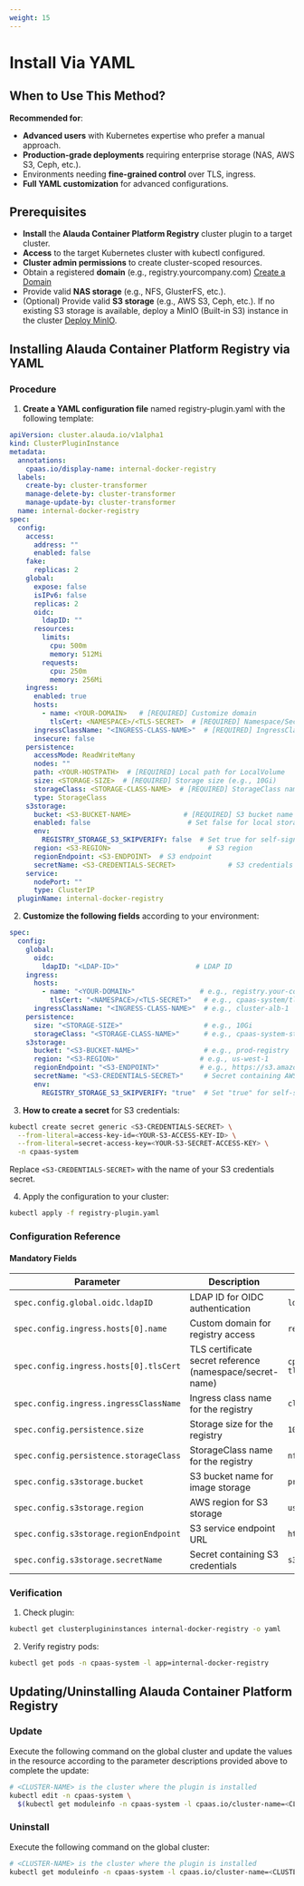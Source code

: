 ```yaml
---
weight: 15
---
```


# Install Via YAML

## When to Use This Method?
**Recommended for**:
- **Advanced users** with Kubernetes expertise who prefer a manual approach.
- **Production-grade deployments** requiring enterprise storage (NAS, AWS S3, Ceph, etc.). 
- Environments needing **fine-grained control** over TLS, ingress. 
- **Full YAML customization** for advanced configurations.  

## Prerequisites
- **Install** the **Alauda Container Platform Registry** cluster plugin to a target cluster.
- **Access** to the target Kubernetes cluster with kubectl configured.
- **Cluster admin permissions** to create cluster-scoped resources.
- Obtain a registered **domain** (e.g., registry.yourcompany.com) [Create a Domain](/configure/networking/functions/create_domain.mdx)
- Provide valid **NAS storage** (e.g., NFS, GlusterFS, etc.). 
- (Optional) Provide valid **S3 storage** (e.g., AWS S3, Ceph, etc.). If no existing S3 storage is available, deploy a MinIO (Built-in S3) instance in the cluster [Deploy MinIO](/storage/storagesystem_minio/installation.mdx).

## Installing Alauda Container Platform Registry via YAML

### Procedure

1. ​**​Create a YAML configuration file**​​ named registry-plugin.yaml with the following template:

```yaml
apiVersion: cluster.alauda.io/v1alpha1
kind: ClusterPluginInstance
metadata:
  annotations:
    cpaas.io/display-name: internal-docker-registry
  labels:
    create-by: cluster-transformer
    manage-delete-by: cluster-transformer
    manage-update-by: cluster-transformer
  name: internal-docker-registry
spec:
  config:
    access:
      address: ""
      enabled: false
    fake:
      replicas: 2
    global:
      expose: false
      isIPv6: false
      replicas: 2
      oidc:
        ldapID: ""
      resources:
        limits:
          cpu: 500m
          memory: 512Mi
        requests:
          cpu: 250m
          memory: 256Mi
    ingress:
      enabled: true
      hosts:
        - name: <YOUR-DOMAIN>   # [REQUIRED] Customize domain
          tlsCert: <NAMESPACE>/<TLS-SECRET>  # [REQUIRED] Namespace/SecretName
      ingressClassName: "<INGRESS-CLASS-NAME>"  # [REQUIRED] IngressClassName
      insecure: false
    persistence:
      accessMode: ReadWriteMany
      nodes: ""
      path: <YOUR-HOSTPATH>  # [REQUIRED] Local path for LocalVolume
      size: <STORAGE-SIZE>  # [REQUIRED] Storage size (e.g., 10Gi)
      storageClass: <STORAGE-CLASS-NAME>  # [REQUIRED] StorageClass name
      type: StorageClass
    s3storage:
      bucket: <S3-BUCKET-NAME>             # [REQUIRED] S3 bucket name
      enabled: false                        # Set false for local storage
      env:
        REGISTRY_STORAGE_S3_SKIPVERIFY: false  # Set true for self-signed certs
      region: <S3-REGION>                        # S3 region
      regionEndpoint: <S3-ENDPOINT>  # S3 endpoint
      secretName: <S3-CREDENTIALS-SECRET>             # S3 credentials Secret
    service:
      nodePort: ""
      type: ClusterIP
  pluginName: internal-docker-registry
```

2. **Customize the following fields**​​ according to your environment:

```yaml
spec:
  config:
    global:
      oidc:
        ldapID: "<LDAP-ID>"                   # LDAP ID
    ingress:
      hosts:
        - name: "<YOUR-DOMAIN>"                # e.g., registry.your-company.com
          tlsCert: "<NAMESPACE>/<TLS-SECRET>"   # e.g., cpaas-system/tls-secret
      ingressClassName: "<INGRESS-CLASS-NAME>"  # e.g., cluster-alb-1
    persistence:
      size: "<STORAGE-SIZE>"                    # e.g., 10Gi
      storageClass: "<STORAGE-CLASS-NAME>"      # e.g., cpaas-system-storage
    s3storage:
      bucket: "<S3-BUCKET-NAME>"                # e.g., prod-registry
      region: "<S3-REGION>"                    # e.g., us-west-1
      regionEndpoint: "<S3-ENDPOINT>"          # e.g., https://s3.amazonaws.com
      secretName: "<S3-CREDENTIALS-SECRET>"     # Secret containing AWS_ACCESS_KEY_ID/AWS_SECRET_ACCESS_KEY
      env:
        REGISTRY_STORAGE_S3_SKIPVERIFY: "true"  # Set "true" for self-signed certs
```
3. **How to create a secret**​​ for S3 credentials:

```bash
kubectl create secret generic <S3-CREDENTIALS-SECRET> \
  --from-literal=access-key-id=<YOUR-S3-ACCESS-KEY-ID> \
  --from-literal=secret-access-key=<YOUR-S3-SECRET-ACCESS-KEY> \
  -n cpaas-system
```
Replace `<S3-CREDENTIALS-SECRET>` with the name of your S3 credentials secret.

4. ​​Apply the configuration​​ to your cluster:

```bash
kubectl apply -f registry-plugin.yaml
```

### Configuration Reference

#### Mandatory Fields

| Parameter | Description | Example Value |
|-----------|-------------|---------------|
| `spec.config.global.oidc.ldapID` | LDAP ID for OIDC authentication | `ldap-test` |
| `spec.config.ingress.hosts[0].name` | Custom domain for registry access | `registry.yourcompany.com` |
| `spec.config.ingress.hosts[0].tlsCert` | TLS certificate secret reference (namespace/secret-name) | `cpaas-system/registry-tls` |
| `spec.config.ingress.ingressClassName` | Ingress class name for the registry | `cluster-alb-1` |
| `spec.config.persistence.size` | Storage size for the registry | `10Gi` |
| `spec.config.persistence.storageClass` | StorageClass name for the registry | `nfs-storage-sc` |
| `spec.config.s3storage.bucket` | S3 bucket name for image storage | `prod-image-store` |
| `spec.config.s3storage.region` | AWS region for S3 storage | `us-west-1` |
| `spec.config.s3storage.regionEndpoint` | S3 service endpoint URL | `https://s3.amazonaws.com` |
| `spec.config.s3storage.secretName` | Secret containing S3 credentials | `s3-access-keys` |

### Verification

1. ​​Check plugin:
```bash
kubectl get clusterplugininstances internal-docker-registry -o yaml
```
2. Verify registry pods​​:
```bash
kubectl get pods -n cpaas-system -l app=internal-docker-registry
```

## Updating/Uninstalling Alauda Container Platform Registry

### Update

Execute the following command on the global cluster and update the values in the resource according to the parameter descriptions provided above to complete the update:
```bash
# <CLUSTER-NAME> is the cluster where the plugin is installed
kubectl edit -n cpaas-system \
  $(kubectl get moduleinfo -n cpaas-system -l cpaas.io/cluster-name=<CLUSTER-NAME>,cpaas.io/module-name=internal-docker-registry -o name)
```

### Uninstall
Execute the following command on the global cluster:
```bash
# <CLUSTER-NAME> is the cluster where the plugin is installed
kubectl get moduleinfo -n cpaas-system -l cpaas.io/cluster-name=<CLUSTER-NAME>,cpaas.io/module-name=internal-docker-registry -o name | xargs kubectl delete -n cpaas-system
```
